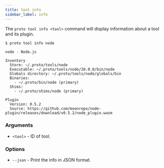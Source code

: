 ```yaml
---
title: tool info
sidebar_label: info
---
```



<VersionLabel version="0.23.0" header />

The `proto tool info <tool>` command will display information about a tool and its plugin.

```
$ proto tool info node

node - Node.js

Inventory
  Store: ~/.proto/tools/node
  Executable: ~/.proto/tools/node/20.0.0/bin/node
  Globals directory: ~/.proto/tools/node/globals/bin
  Binaries:
    - ~/.proto/bin/node (primary)
  Shims:
    - ~/.proto/shims/node (primary)

Plugin
  Version: 0.5.2
  Source: https://github.com/moonrepo/node-plugin/releases/download/v0.5.2/node_plugin.wasm
```

### Arguments

- `<tool>` - ID of tool.

### Options

- `--json` - Print the info in JSON format.
